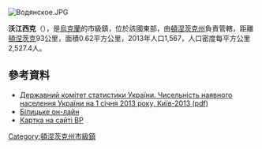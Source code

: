 {{no footnotes|time=2015-09-15T00:19:22+00:00}}
[[Image:Водянское.JPG|right]]
{{coord|48|24|34|N|37|6|15|E|scale:100000|display=title}}

'''沃江西克'''（{{lang-uk|Водянське}}），是[[烏克蘭|烏克蘭]]的市級鎮，位於該國東部，由[[頓涅茨克州|頓涅茨克州]]負責管轄，距離[[頓涅茨克|頓涅茨克]]93公里，面積0.62平方公里，2013年人口1,567，人口密度每平方公里2,527.4人。

==參考資料==
*[http://www.ukrstat.gov.ua/druk/publicat/kat_u/2013/sb/06_13/sb_nnas_2012.zip Державний комітет статистики України. Чисельність наявного населення України на 1 січня 2013 року, Київ-2013 (pdf)] {{Wayback|url=http://www.ukrstat.gov.ua/druk/publicat/kat_u/2013/sb/06_13/sb_nnas_2012.zip |date=20181115124447 }}
* [http://belitskoe.at.ua/publ/istorija_smt_vodjanske/11-1-0-105 Білицьке он-лайн] {{Wayback|url=http://belitskoe.at.ua/publ/istorija_smt_vodjanske/11-1-0-105 |date=20140323121412 }}
* [http://w1.c1.rada.gov.ua/pls/z7503/A005?rdat1=22.03.2014&rf7571=8404 Картка на сайті ВР]

{{DEFAULTSORT:Водянське}}
[[Category:頓涅茨克州市級鎮|Category:頓涅茨克州市級鎮]]


{{Donetsk-geo-stub}}